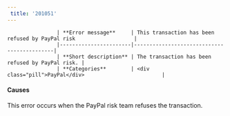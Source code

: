 ```yaml
---  
 title: '201051'  
---  
```



                    | **Error message**     | This transaction has been refused by PayPal risk                   |
                    |-----------------------|--------------------------------------------|
                    | **Short description** | The transaction has been refused by PayPal risk. |
                    | **Categories**        | <div class="pill">PayPal</div>                         |
                  

#### Causes  

This error occurs when the PayPal risk team refuses the transaction. 
